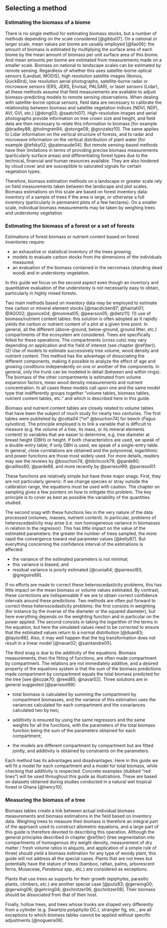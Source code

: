 
## Selecting a method

### Estimating the biomass of a biome

There is no single method for estimating biomass stocks, but a number of methods depending on the scale considered [@gibbs07]. On a national or larger scale, mean values per biome are usually employed [@fao06]: the amount of biomass is estimated by multiplying the surface area of each biome by the mean amount of biomass per unit surface area of this biome. And mean amounts per biome are estimated from measurements made on a smaller scale. Biomass on national to landscape scales can be estimated by remote sensing. Regardless of whether this uses satellite-borne optical sensors (Landsat, MODIS), high resolution satellite images (Ikonos, QuickBird), low resolution aerial photographs, satellite-borne radar or microwave sensors (ERS, JERS, Envisat, PALSAR), or laser sensors (Lidar), all these methods assume that field measurements are available to adjust biomass-predicting models to remote sensing observations. When dealing with satellite-borne optical sensors, field data are necessary to calibrate the relationship between biomass and satellite vegetation indices (NDVI, NDFI, AVI, GVI, etc.) [@dong03; @saatchi07]. High-resolution images and aerial photographs provide information on tree crown size and height, and field data are then necessary to relate this information to biomass [for example @bradley88; @holmgren94; @stonge08; @gonzalez10]. The same applies to Lidar information on the vertical structure of forests, and to radar and microwave information on the vertical distribution of plant water [for example @lefsky02; @patenaude04]. But remote sensing-based methods have their limitations in terms of providing precise biomass measurements (particularly surface areas) and differentiating forest types due to the technical, financial and human resources available. They are also hindered by cloud cover and are susceptible to saturated signals for certain vegetation types.

Therefore, biomass estimation methods on a landscape or greater scale rely on field measurements taken between the landscape and plot scales. Biomass estimations on this scale are based on forest inventory data: inventory of a sample of trees if the area is large, or otherwise a full inventory (particularly in permanent plots of a few hectares). On a smaller scale, individual biomass measurements may be taken by weighing trees and understorey vegetation.

### Estimating the biomass of a forest or a set of forests

Estimations of forest biomass or nutrient content based on forest inventories require:

- an exhaustive or statistical inventory of the trees growing;
- models to evaluate carbon stocks from the dimensions of the individuals measured;
- an evaluation of the biomass contained in the necromass (standing dead wood) and in understorey vegetation.

In this guide we focus on the second aspect even though an inventory and quantitative evaluation of the understorey is not necessarily easy to obtain, particularly in highly mixed forests.

Two main methods based on inventory data may be employed to estimate tree carbon or mineral element stocks [@macdicken97; @hairiah01; @AGO02; @ponce04; @monreal05; @pearson05; @dietz11]:
(1) use of biomass/nutrient content tables: this solution is often adopted as it rapidly yields the carbon or nutrient content of a plot at a given time point. In general, all the different (above-ground, below-ground, ground litter, etc.) compartments of the ecosystem are considered. Trees are specifically felled for these operations. The compartments (cross cuts) may vary depending on application and the field of interest (see chapter \@ref(ter)). (2) Use of models to estimate successively tree volume, wood density and nutrient content. This method has the advantage of dissociating the different components, making it possible to analyze the effect of age and growing conditions independently on one or another of the components. In general, only the trunk can be modeled in detail (between and within rings). The biomass of the other compartments is estimated from volume expansion factors, mean wood density measurements and nutrient concentration. In all cases these models call upon one and the same model type that indifferently groups together "volume tables, biomass tables, nutrient content tables, etc." and which is described here in this guide.

Biomass and nutrient content tables are closely related to volume tables that have been the subject of much study for nearly two centuries. The first tables were published by @cotta04 [*in* @bouchon74] for beech (*Fagus sylvatica*). The principle employed is to link a variable that is difficult to measure (e.g. the volume of a tree, its mass, or its mineral elements content) to variables that are easier to determine, e.g. tree diameter at breast height (DBH) or height. If both characteristics are used, we speak of a double-entry table; if only DBH is used, we speak of a single-entry table. In general, close correlations are obtained and the polynomial, logarithmic and power functions are those most widely used. For more details, readers may see the reviews by @bouchon74; @hitchcock79; @parde80; @cailliez80; @parde88, and more recently by @parresol99; @parresol01.

These functions are relatively simple but have three major snags. First, they are not particularly generic: if we change species or stray outside the calibration range, the equations must be used with caution. The chapter on sampling gives a few pointers on how to mitigate this problem. The key principle is to cover as best as possible the variability of the quantities studied.

The second snag with these functions lies in the very nature of the data processed (volumes, masses, nutrient content). In particular, problems of heteroscedasticity may arise (i.e. non homogeneous variance in biomasses in relation to the regressor). This has little impact on the value of the estimated parameters: the greater the number of trees sampled, the more rapid the convergence toward real parameter values [@kelly87]. But everything concerning the confidence interval of the estimations is affected:

- the variance of the estimated parameters is not minimal;
- this variance is biased; and 
- residual variance is poorly estimated [@cunia64; @parresol93; @gregoire89].

If no efforts are made to correct these heteroscedasticity problems, this has little impact on the mean biomass or volume values estimated. By contrast, these corrections are indispensable if we are to obtain correct confidence intervals around these predictions. Two methods are often put forward to correct these heteroscedasticity problems: the first consists in weighting (for instance by the inverse of the diameter or the squared diameter), but here everything depends on the weighting function and in particular on the power applied. The second consists in taking the logarithm of the terms in the equation, but here the simulated values need to be corrected to ensure that the estimated values return to a normal distribution [@duan83; @taylor86]. Also, it may well happen that the log transformation does not result in a linear model [@navar02; @saintandre05].

The third snag is due to the additivity of the equations. Biomass measurements, then the fitting of functions, are often made compartment by compartment. The relations are not immediately additive, and a desired property of the equations system is that the sum of the biomass predictions made compartment by compartment equals the total biomass predicted for the tree [see @kozak70; @reed85; @navar02]. Three solutions are in general suggested [@parresol99]:

- total biomass is calculated by summing the compartment by compartment biomasses, and the variance of this estimation uses the variances calculated for each compartment and the covariances calculated two by two;

- additivity is ensured by using the same regressors and the same weights for all the functions, with the parameters of the total biomass function being the sum of the parameters obtained for each compartment;

- the models are different compartment by compartment but are fitted jointly, and additivity is obtained by constraints on the parameters.

Each method has its advantages and disadvantages. Here in this guide we will fit a model for each compartment and a model for total biomass, while checking that additivity is respected. Concrete examples (dubbed "red lines") will be used throughout this guide as illustrations. These are based on datasets obtained during studies conducted in a natural wet tropical forest in Ghana [@henry10].

### Measuring the biomass of a tree

Biomass tables create a link between actual individual biomass measurements and biomass estimations in the field based on inventory data. Weighing trees to measure their biomass is therefore an integral part of the approach used to construct allometric equations, and a large part of this guide is therefore devoted to describing this operation. Although the general principles described in chapter \@ref(ter) (tree segmentation into compartments of homogenous dry weight density, measurement of dry matter / fresh volume ratios in aliquots, and application of a simple rule of three) should yield a biomass estimation for any type of woody plant, this guide will not address all the special cases. Plants that are not trees but potentially have the stature of trees (bamboo, rattan, palms, arborescent ferns, Musaceae, *Pandanus spp.*, etc.) are considered as exceptions.

Plants that use trees as supports for their growth (epiphytes, parasitic plants, climbers, etc.) are another special case [@putz83; @gerwing00; @gerwing06; @gehring04; @schnitzer06; @schnitzer08]. Their biomass should be dissociated from that of their host.

Finally, hollow trees, and trees whose trunks are shaped very differently from a cylinder (e.g. *Swartzia polyphylla* DC.), strangler fig, etc., are all exceptions to which biomass tables cannot be applied without specific adjustments [@nogueira06].
